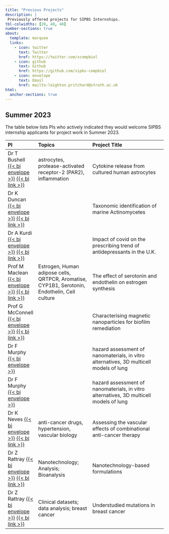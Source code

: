 ```yaml
---
title: "Previous Projects"
description: |
 Previously offered projects for SIPBS Internships.
tbl-colwidths: [20, 40, 40]
number-sections: true
about:
  template: marquee
  links:
    - icon: twitter
      text: Twitter
      href: https://twitter.com/scompbiol
    - icon: github
      text: Github
      href: https://github.com/sipbs-compbiol
    - icon: envelope
      text: Email
      href: mailto:leighton.pritchard@strath.ac.uk
html:
  anchor-sections: true
---
```


## Summer 2023

The table below lists PIs who actively indicated they would welcome SIPBS internship applicants for project work in Summer 2023.

| PI  | Topics    | Project Title |
| :-- | :-------- | :------------ |
| Dr T Bushell [{{< bi envelope >}}](mailto:trevor.bushell@strath.ac.uk)  [{{< bi link >}}](https://www.strath.ac.uk/staff/bushelltrevordr/) | astrocytes, protease-activated receptor-2 (PAR2), inflammation | Cytokine release from cultured human astrocytes                             |
| Dr K Duncan [{{< bi envelope >}}](mailto:katherine.duncan@strath.ac.uk) [{{< bi link >}}](https://www.strath.ac.uk/staff/duncankatherinedr/) | | Taxonomic identification of marine Actinomycetes |
| Dr A Kurdi [{{< bi envelope >}}](amanj.baker@strath.ac.uk) [{{< bi link >}}](https://pureportal.strath.ac.uk/en/persons/amanj-kurdi) | | Impact of covid on the prescribing trend of antidepressants in the U.K. |
| Prof M Maclean  [{{< bi envelope >}}](mandy.maclean@strath.ac.uk) [{{< bi link >}}](https://www.strath.ac.uk/staff/macleanmandyprofessor/) | Estrogen, Human adipose cells, QRTPCR, Aromatise, CYP1B1, Serotonin, Endothelin, Cell culture | The effect of serotonin and endothelin on estrogen synthesis |
| Prof G McConnell [{{< bi envelope >}}](g.mcconnell@strath.ac.uk) [{{< bi link >}}](https://www.strath.ac.uk/staff/mcconnellgailprof/) |  | Characterising magnetic nanoparticles for biofilm remediation |
| Dr F Murphy [{{< bi envelope >}}](f.murphy@strath.ac.uk) |  |    hazard assessment of nanomaterials, in vitro alternatives, 3D multicell models of lung | Humanising hazard assessment of nanomaterials |
| Dr F Murphy [{{< bi envelope >}}](f.murphy@strath.ac.uk)  |  |    hazard assessment of nanomaterials, in vitro alternatives, 3D multicell models of lung | Assessing the impact of protein supplements on suspensions of nanomaterials |
| Dr K Neves  [{{< bi envelope >}}](karla.neves@strath.ac.uk) [{{< bi link >}}](https://pureportal.strath.ac.uk/en/persons/karla-neves) | anti-cancer drugs, hypertension, vascular biology | Assessing the vascular effects of combinational anti-cancer therapy         |
| Dr Z Rattray  [{{< bi envelope >}}](zahra.rattray@strath.ac.uk) [{{< bi link >}}](https://www.strath.ac.uk/staff/rattrayzahradr/) | Nanotechnology; Analysis; Bioanalysis | Nanotechnology-based formulations |
| Dr Z Rattray  [{{< bi envelope >}}](zahra.rattray@strath.ac.uk) [{{< bi link >}}](https://www.strath.ac.uk/staff/rattrayzahradr/) | Clinical datasets; data analysis; breast cancer | Understudied mutations in breast cancer |